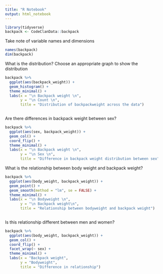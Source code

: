 ```yaml
---
title: "R Notebook"
output: html_notebook
---
```

```r
library(tidyverse)
backpack <- CodeClanData::backpack
```

Take note of variable names and dimensions
```r
names(backpack)
dim(backpack)
```

What is the distribution? Choose an appropriate graph to show the distribution
```r
backpack %>%
  ggplot(aes(backpack_weight)) +
  geom_histogram() +
  theme_minimal() +
  labs(x = "\n Backpack weight \n",
       y = "\n Count \n",
       title = "Distribution of backpackweight across the data")
  
```

Are there differences in backpack weight between sex?
```r
backpack %>%
  ggplot(aes(sex, backpack_weight)) +
  geom_col() +
  coord_flip() +
  theme_minimal() +
  labs(x = "\n Backpack weight \n",
       y = "\n Sex \n",
       title = "Difference in backpack weight distribution between sex")
```
What is the relationship between body weight and backpack weight?
```r
backpack %>%
  ggplot(aes(body_weight, backpack_weight)) +
  geom_point() +
  geom_smooth(method = "lm", se = FALSE) +
  theme_minimal() +
  labs(x = "\n Bodyweight \n",
       y = "\n Backpack weight\n",
       title = "Relationship between bodyweight and backpack weight")
  
```

Is this relationship different between men and women?
```r
backpack %>%
  ggplot(aes(body_weight, backpack_weight)) +
  geom_col() +
  coord_flip() +
  facet_wrap(~ sex) +
  theme_minimal() +
  labs(x = "Backpack weight",
       y = "Bodyweight",
       title = "Difference in relationship")
```

